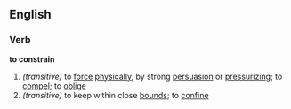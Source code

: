 ==English==
===Verb===
'''to constrain'''
#''(transitive)'' to [[force]] [[physical]]ly, by strong [[persuasion]] or [[pressureize|pressurizing]]; to [[compel]]; to [[oblige]]
#''(transitive)'' to keep within close [[bound]]s; to [[confine]]
